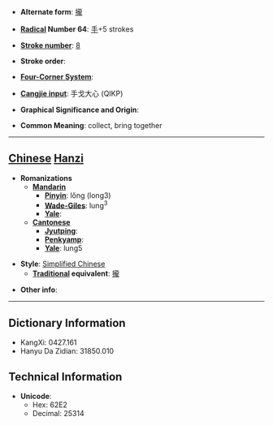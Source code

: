 * '''Alternate form''': [[攏]]

* '''[[Wiktionary:Chinese radical index| Radical]] Number 64''': [[Wiktionary:Chinese radical index 手|手]]+5 strokes

* '''[[Wiktionary:Chinese total strokes index|Stroke number]]''': [[Wiktionary:Chinese total strokes index 8|8]]

* '''Stroke order''': 

* '''[[Wiktionary:Chinese four corner index|Four-Corner System]]''': 

* '''[[Wiktionary:Chinese Cangjie index|Cangjie input]]''': 手戈大心 (QIKP)

* '''Graphical Significance and Origin''': 

* '''Common Meaning''': collect, bring together

----

== [[Chinese]] [[Hanzi]] ==

* '''Romanizations'''
** '''[[Mandarin]]'''
*** '''[[Pinyin]]''': lǒng (long3)
*** '''[[Wade-Giles]]''': lung<sup>3</sup>
*** '''[[Yale]]''': 
** '''[[Cantonese]]'''
*** '''[[Jyutping]]''':
*** '''[[Penkyamp]]''': 
*** '''[[Yale]]''': lung5

* '''Style''': [[Simplified Chinese]] 
** '''[[Traditional Chinese|Traditional]] equivalent''': [[攏]]

* '''Other info''': 

----

== Dictionary Information ==

* KangXi: 0427.161
* Hanyu Da Zidian: 31850.010

== Technical Information ==

* '''Unicode''':
** Hex: 62E2
** Decimal: 25314